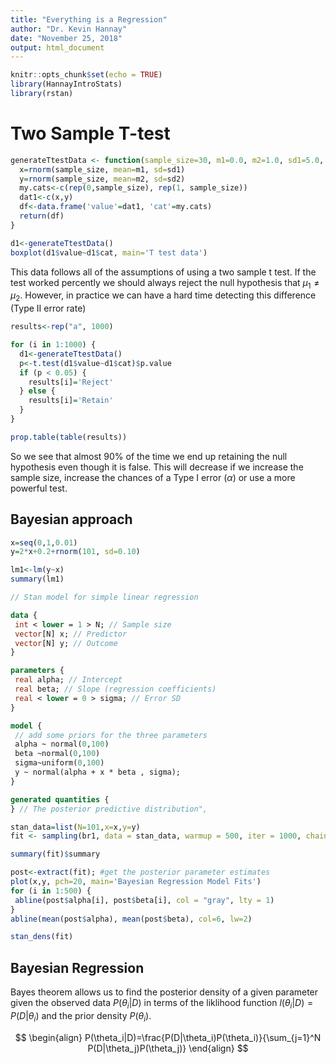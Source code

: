 ```yaml
---
title: "Everything is a Regression"
author: "Dr. Kevin Hannay"
date: "November 25, 2018"
output: html_document
---
```


```r
knitr::opts_chunk$set(echo = TRUE)
library(HannayIntroStats)
library(rstan)
```


# Two Sample T-test

```r
generateTtestData <- function(sample_size=30, m1=0.0, m2=1.0, sd1=5.0, sd2=5.0) {
  x=rnorm(sample_size, mean=m1, sd=sd1)
  y=rnorm(sample_size, mean=m2, sd=sd2)
  my.cats<-c(rep(0,sample_size), rep(1, sample_size))
  dat1<-c(x,y)
  df<-data.frame('value'=dat1, 'cat'=my.cats)
  return(df)
}

d1<-generateTtestData()
boxplot(d1$value~d1$cat, main='T test data')
```

This data follows all of the assumptions of using a two sample t test. If the test worked percently we should always reject the null hypothesis that $\mu_1 \neq \mu_2$. However, in practice we can have a hard time detecting this difference (Type II error rate)

```r
results<-rep("a", 1000)

for (i in 1:1000) {
  d1<-generateTtestData()
  p<-t.test(d1$value~d1$cat)$p.value
  if (p < 0.05) {
    results[i]='Reject'
  } else {
    results[i]='Retain'
  }
}

prop.table(table(results))
```
So we see that almost 90\% of the time we end up retaining the null hypothesis even though it is false. This will decrease if we increase the sample size, increase the chances of a Type I error ($\alpha$) or use a more powerful test. 


## Bayesian approach

```r
x=seq(0,1,0.01)
y=2*x+0.2+rnorm(101, sd=0.10)

lm1<-lm(y~x)
summary(lm1)
```


```stan
// Stan model for simple linear regression

data {
 int < lower = 1 > N; // Sample size
 vector[N] x; // Predictor
 vector[N] y; // Outcome
}

parameters {
 real alpha; // Intercept
 real beta; // Slope (regression coefficients)
 real < lower = 0 > sigma; // Error SD
}

model {
 // add some priors for the three parameters
 alpha ~ normal(0,100)
 beta ~normal(0,100)
 sigma~uniform(0,100)
 y ~ normal(alpha + x * beta , sigma);
}

generated quantities {
} // The posterior predictive distribution",

```

```r
stan_data=list(N=101,x=x,y=y)
fit <- sampling(br1, data = stan_data, warmup = 500, iter = 1000, chains = 4, cores = 32, thin = 1, show_messages=FALSE)
```

```r
summary(fit)$summary
```

```r
post<-extract(fit); #get the posterior parameter estimates
plot(x,y, pch=20, main='Bayesian Regression Model Fits')
for (i in 1:500) {
 abline(post$alpha[i], post$beta[i], col = "gray", lty = 1)
}
abline(mean(post$alpha), mean(post$beta), col=6, lw=2)
```

```r
stan_dens(fit)
```



## Bayesian Regression

Bayes theorem allows us to find the posterior density of a given parameter given the observed data $P(\theta_i|D)$ in terms of the liklihood function $l(\theta_i|D)=P(D|\theta_i)$ and the prior density $P(\theta_i)$. 

$$
\begin{align}
P(\theta_i|D)=\frac{P(D|\theta_i)P(\theta_i)}{\sum_{j=1}^N P(D|\theta_j)P(\theta_j)}
\end{align}
$$



















